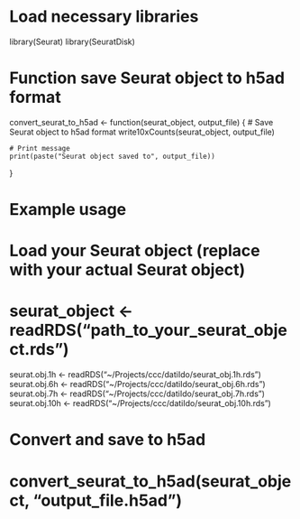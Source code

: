# Load necessary libraries
library(Seurat)
library(SeuratDisk)

# Function save Seurat object to h5ad format
convert_seurat_to_h5ad <- function(seurat_object, output_file) {
    # Save Seurat object to h5ad format
    write10xCounts(seurat_object, output_file)

    # Print message
    print(paste("Seurat object saved to", output_file))
}

# Example usage
# Load your Seurat object (replace with your actual Seurat object)
# seurat_object <- readRDS("path_to_your_seurat_object.rds")

seurat.obj.1h <- readRDS("~/Projects/ccc/datiIdo/seurat_obj.1h.rds")
seurat.obj.6h <- readRDS("~/Projects/ccc/datiIdo/seurat_obj.6h.rds")
seurat.obj.7h <- readRDS("~/Projects/ccc/datiIdo/seurat_obj.7h.rds")
seurat.obj.10h <- readRDS("~/Projects/ccc/datiIdo/seurat_obj.10h.rds")

# Convert and save to h5ad
# convert_seurat_to_h5ad(seurat_object, "output_file.h5ad")